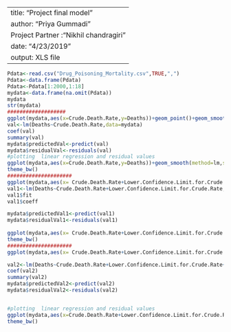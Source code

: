 ------
title: "Project final model "
author: "Priya Gummadi"
Project Partner :"Nikhil chandragiri"
date: "4/23/2019"
output: XLS file 
------

```{r}
Pdata<-read.csv("Drug_Poisoning_Mortality.csv",TRUE,",")
Pdata<-data.frame(Pdata)
Pdata<-Pdata[1:2000,1:18]
mydata<-data.frame(na.omit(Pdata))
mydata
str(mydata)
###################
ggplot(mydata,aes(x=Crude.Death.Rate,y=Deaths))+geom_point()+geom_smooth(method=lm,se=FALSE,colour="black")
val<-lm(Deaths~Crude.Death.Rate,data=mydata)
coef(val)
summary(val)
mydata$predictedVal<-predict(val)
mydata$residualVal<-residuals(val)
#plotting  linear regression and residual values 
ggplot(mydata,aes(x=Crude.Death.Rate,y=Deaths))+geom_smooth(method=lm,se=FALSE,color="grey")+geom_segment(aes(xend=Crude.Death.Rate,yend=predictedVal),alpha=0.2)+geom_point(aes(color=abs(residualVal)))+scale_color_continuous(low="orange",high="green")+guides(color=FALSE)+geom_point(aes(y=predictedVal),shape=1)
theme_bw()
#####################
ggplot(mydata,aes(x= Crude.Death.Rate+Lower.Confidence.Limit.for.Crude.Rate,y=Deaths))+geom_point()+geom_smooth(method=lm,se=FALSE,colour="black")
val1<-lm(Deaths~Crude.Death.Rate+Lower.Confidence.Limit.for.Crude.Rate,data=mydata)
val1$fit
val1$coeff

mydata$predictedVal1<-predict(val1)
mydata$residualVal1<-residuals(val1)
 
ggplot(mydata,aes(x= Crude.Death.Rate+Lower.Confidence.Limit.for.Crude.Rate,y=Deaths))+geom_smooth(method=lm,se=FALSE,color="grey")+geom_segment(aes(xend= Lower.Confidence.Limit.for.Crude.Rate,yend=predictedVal),alpha=0.2)+geom_point(aes(color=abs(residualVal1)))+scale_color_continuous(low="orange",high="green")+guides(color=FALSE)+geom_point(aes(y=predictedVal1),shape=1)
theme_bw()
#####################
ggplot(mydata,aes(x= Crude.Death.Rate+Lower.Confidence.Limit.for.Crude.Rate+Upper.Confidence.Limit.for.Crude.Rate,y=Deaths))+geom_point()+geom_smooth(method=lm,se=FALSE,colour="black")

val2<-lm(Deaths~Crude.Death.Rate+Lower.Confidence.Limit.for.Crude.Rate+Upper.Confidence.Limit.for.Crude.Rate,data=mydata)
coef(val2)
summary(val2)
mydata$predictedVal2<-predict(val2)
mydata$residualVal2<-residuals(val2)


#plotting  linear regression and residual values 
ggplot(mydata,aes(x=Crude.Death.Rate+Lower.Confidence.Limit.for.Crude.Rate+ Upper.Confidence.Limit.for.Crude.Rate,y=residualVal2))+geom_smooth(method=lm,se=FALSE,color="grey")+geom_segment(aes(xend= Crude.Death.Rate+Lower.Confidence.Limit.for.Crude.Rate+Upper.Confidence.Limit.for.Crude.Rate,yend=residualVal2),alpha=0.2)+geom_point(aes(color=abs(residualVal2)))+scale_color_continuous(low="orange",high="green")+guides(color=FALSE)+geom_point(aes(y=predictedVal2),shape=1)
theme_bw()
```